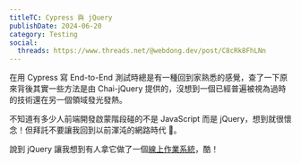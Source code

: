 ```yaml
---
titleTC: Cypress 與 jQuery
publishDate: 2024-06-20
category: Testing
social:
  threads: https://www.threads.net/@webdong.dev/post/C8cRk8FhLNn
---
```


在用 Cypress 寫 End-to-End 測試時總是有一種回到家熟悉的感覺，查了一下原來背後其實一些方法是由 Chai-jQuery 提供的，沒想到一個已經普遍被視為過時的技術還在另一個領域發光發熱。

不知道有多少人前端開發啟蒙階段碰的不是 JavaScript 而是 jQuery，想到就很懷念！但拜託不要讓我回到以前渾沌的網路時代 🫠。

說到 jQuery 讓我想到有人拿它做了一個[線上作業系統](https://puter.com/)，酷！

